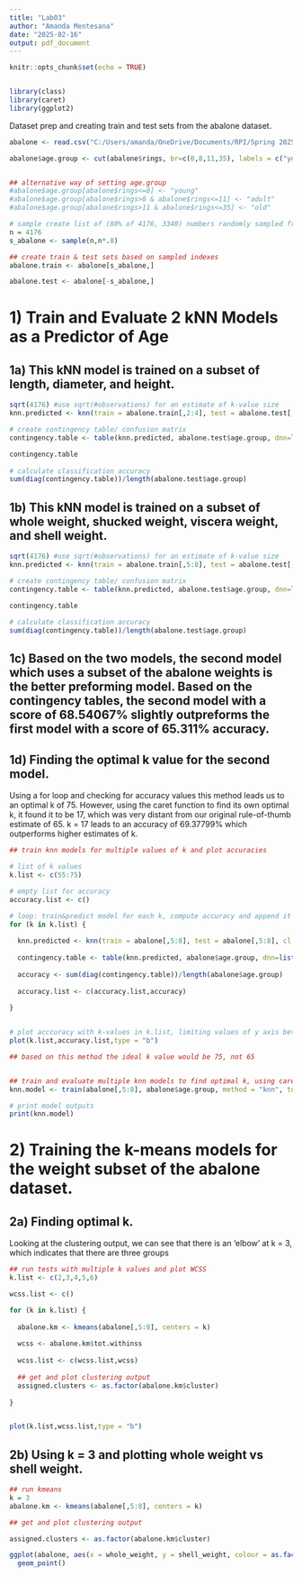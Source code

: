 ```yaml
---
title: "Lab03"
author: "Amanda Mentesana"
date: "2025-02-16"
output: pdf_document
---
```


```r
knitr::opts_chunk$set(echo = TRUE)


library(class)
library(caret)
library(ggplot2)
```

Dataset prep and creating train and test sets from the abalone dataset.
```r

abalone <- read.csv("C:/Users/amanda/OneDrive/Documents/RPI/Spring 2025/BCBP 4600/R_Project_Data_Analytics_BCBP_4600/DataAnalytics2025_Amanda_Mentesana/DataAnalytics2025_Amanda_Mentesana/Lab03/abalone_dataset.csv")

abalone$age.group <- cut(abalone$rings, br=c(0,8,11,35), labels = c("young", 'adult', 'old'))


## alternative way of setting age.group
#abalone$age.group[abalone$rings<=8] <- "young"
#abalone$age.group[abalone$rings>8 & abalone$rings<=11] <- "adult"
#abalone$age.group[abalone$rings>11 & abalone$rings<=35] <- "old"

# sample create list of (80% of 4176, 3340) numbers randomly sampled from 1-3340
n = 4176
s_abalone <- sample(n,n*.8)

## create train & test sets based on sampled indexes 
abalone.train <- abalone[s_abalone,]

abalone.test <- abalone[-s_abalone,]
```

# 1) Train and Evaluate 2 kNN Models as a Predictor of Age

## 1a) This kNN model is trained on a subset of length, diameter, and height.
```r
sqrt(4176) #use sqrt(#observations) for an estimate of k-value size
knn.predicted <- knn(train = abalone.train[,2:4], test = abalone.test[,2:4], cl=abalone.train$age.group, k = 65)

# create contingency table/ confusion matrix 
contingency.table <- table(knn.predicted, abalone.test$age.group, dnn=list('predicted','actual'))

contingency.table
 
# calculate classification accuracy
sum(diag(contingency.table))/length(abalone.test$age.group)
```

## 1b) This kNN model is trained on a subset of whole weight, shucked weight, viscera weight, and shell weight.
```r
sqrt(4176) #use sqrt(#observations) for an estimate of k-value size
knn.predicted <- knn(train = abalone.train[,5:8], test = abalone.test[,5:8], cl=abalone.train$age.group, k = 65)

# create contingency table/ confusion matrix 
contingency.table <- table(knn.predicted, abalone.test$age.group, dnn=list('predicted','actual'))

contingency.table
 
# calculate classification accuracy
sum(diag(contingency.table))/length(abalone.test$age.group)
```

## 1c) Based on the two models, the second model which uses a subset of the abalone weights is the better preforming model. Based on the contingency tables, the second model with a score of 68.54067% slightly outpreforms the first model with a score of 65.311% accuracy.

## 1d) Finding the optimal k value for the second model.
Using a for loop and checking for accuracy values this method leads us to an optimal k of 75. However, using the caret function to find its own optimal k, it found it to be 17, which was very distant from our original rule-of-thumb estimate of 65. k = 17 leads to an accuracy of 69.37799% which outperforms higher estimates of k.
```r
## train knn models for multiple values of k and plot accuracies

# list of k values
k.list <- c(55:75)

# empty list for accuracy
accuracy.list <- c()

# loop: train&predict model for each k, compute accuracy and append it to list
for (k in k.list) {
  
  knn.predicted <- knn(train = abalone[,5:8], test = abalone[,5:8], cl = abalone$age.group, k = k)
  
  contingency.table <- table(knn.predicted, abalone$age.group, dnn=list('predicted','actual'))
  
  accuracy <- sum(diag(contingency.table))/length(abalone$age.group)
  
  accuracy.list <- c(accuracy.list,accuracy)
  
}


# plot acccuracy with k-values in k.list, limiting values of y axis between .9 & 1
plot(k.list,accuracy.list,type = "b")

## based on this method the ideal k value would be 75, not 65


## train and evaluate multiple knn models to find optimal k, using caret library function tunelength=#ks 
knn.model <- train(abalone[,5:8], abalone$age.group, method = "knn", tuneLength = 10, trControl = trainControl(method = "cv"))

# print model outputs
print(knn.model)

```


# 2) Training the k-means models for the weight subset of the abalone dataset.
## 2a) Finding optimal k.
Looking at the clustering output, we can see that there is an 'elbow' at k = 3, which indicates that there are three groups
```r
## run tests with multiple k values and plot WCSS
k.list <- c(2,3,4,5,6)

wcss.list <- c()

for (k in k.list) {
  
  abalone.km <- kmeans(abalone[,5:8], centers = k)
  
  wcss <- abalone.km$tot.withinss
    
  wcss.list <- c(wcss.list,wcss)
  
  ## get and plot clustering output 
  assigned.clusters <- as.factor(abalone.km$cluster)
  
}


plot(k.list,wcss.list,type = "b")
```

## 2b) Using k = 3 and plotting whole weight vs shell weight.
```r
## run kmeans
k = 3
abalone.km <- kmeans(abalone[,5:8], centers = k)

## get and plot clustering output 

assigned.clusters <- as.factor(abalone.km$cluster)

ggplot(abalone, aes(x = whole_weight, y = shell_weight, colour = as.factor(assigned.clusters))) +
  geom_point()
```